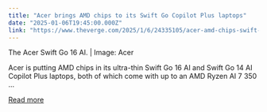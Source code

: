 ```yaml
---
title: "Acer brings AMD chips to its Swift Go Copilot Plus laptops"
date: "2025-01-06T19:45:00.000Z"
link: "https://www.theverge.com/2025/1/6/24335105/acer-amd-chips-swift-go-copilot-plus-laptops-ces-2025"
---
```


The Acer Swift Go 16 AI. | Image: Acer
    

  
Acer is putting AMD chips in its ultra-thin Swift Go 16 AI and Swift Go 14 AI Copilot Plus laptops, both of which come with up to an AMD Ryzen AI 7 350 ...

[Read more](https://www.theverge.com/2025/1/6/24335105/acer-amd-chips-swift-go-copilot-plus-laptops-ces-2025)
